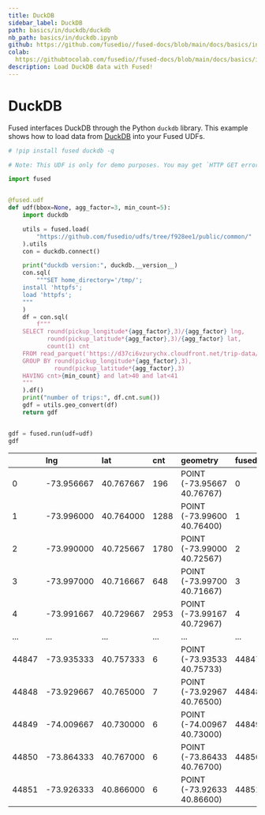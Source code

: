 ```yaml
---
title: DuckDB
sidebar_label: DuckDB
path: basics/in/duckdb/duckdb
nb_path: basics/in/duckdb.ipynb
github: https://github.com/fusedio//fused-docs/blob/main/docs/basics/in/duckdb.ipynb
colab:
  https://githubtocolab.com/fusedio//fused-docs/blob/main/docs/basics/in/duckdb.ipynb
description: Load DuckDB data with Fused!
---
```



<LinkButtons
  githubUrl="https://github.com/fusedio//fused-docs/blob/main/docs/basics/in/duckdb.ipynb"
  colabUrl="https://githubtocolab.com/fusedio//fused-docs/blob/main/docs/basics/in/duckdb.ipynb"
/>

# DuckDB


Fused interfaces <Tag color="#3399ff">DuckDB</Tag> through the Python `duckdb` library.
This example shows how to load data from [DuckDB](https://duckdb.org/) into your Fused
UDFs.

```python
# !pip install fused duckdb -q
```

```python
# Note: This UDF is only for demo purposes. You may get `HTTP GET error` after several times calling it. This is the data retrieval issue caused by Cloudfront servers not responding.

import fused


@fused.udf
def udf(bbox=None, agg_factor=3, min_count=5):
    import duckdb

    utils = fused.load(
        "https://github.com/fusedio/udfs/tree/f928ee1/public/common/"
    ).utils
    con = duckdb.connect()

    print("duckdb version:", duckdb.__version__)
    con.sql(
        """SET home_directory='/tmp/';
    install 'httpfs';
    load 'httpfs';
    """
    )
    df = con.sql(
        f"""
    SELECT round(pickup_longitude*{agg_factor},3)/{agg_factor} lng,
           round(pickup_latitude*{agg_factor},3)/{agg_factor} lat,
           count(1) cnt
    FROM read_parquet('https://d37ci6vzurychx.cloudfront.net/trip-data/yellow_tripdata_2010-01.parquet')
    GROUP BY round(pickup_longitude*{agg_factor},3),
             round(pickup_latitude*{agg_factor},3)
    HAVING cnt>{min_count} and lat>40 and lat<41
    """
    ).df()
    print("number of trips:", df.cnt.sum())
    gdf = utils.geo_convert(df)
    return gdf


gdf = fused.run(udf=udf)
gdf
```


|       | lng        | lat       | cnt   | geometry                   | fused_index   |
|:------|:-----------|:----------|:------|:---------------------------|:--------------|
| 0     | -73.956667 | 40.767667 | 196   | POINT (-73.95667 40.76767) | 0             |
| 1     | -73.996000 | 40.764000 | 1288  | POINT (-73.99600 40.76400) | 1             |
| 2     | -73.990000 | 40.725667 | 1780  | POINT (-73.99000 40.72567) | 2             |
| 3     | -73.997000 | 40.716667 | 648   | POINT (-73.99700 40.71667) | 3             |
| 4     | -73.991667 | 40.729667 | 2953  | POINT (-73.99167 40.72967) | 4             |
| ...   | ...        | ...       | ...   | ...                        | ...           |
| 44847 | -73.935333 | 40.757333 | 6     | POINT (-73.93533 40.75733) | 44847         |
| 44848 | -73.929667 | 40.765000 | 7     | POINT (-73.92967 40.76500) | 44848         |
| 44849 | -74.009667 | 40.730000 | 6     | POINT (-74.00967 40.73000) | 44849         |
| 44850 | -73.864333 | 40.767000 | 6     | POINT (-73.86433 40.76700) | 44850         |
| 44851 | -73.926333 | 40.866000 | 6     | POINT (-73.92633 40.86600) | 44851         |

```python

```
